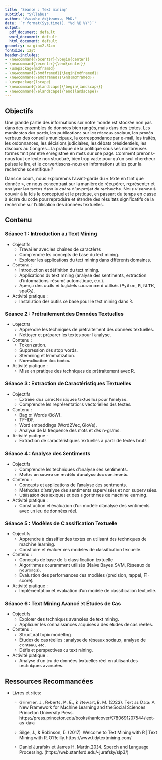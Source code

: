 ```yaml
---
title: 'Séance : Text mining'
subtitle: "Syllabus"
author: "Visseho Adjiwanou, PhD."
date: '`r format(Sys.time(), "%d %B %Y")`'
output:
  pdf_document: default
  word_document: default
  html_document: default
geometry: margin=2.54cm
fontsize: 12pt
header-includes:
- \newcommand{\bcenter}{\begin{center}}
- \newcommand{\ecenter}{\end{center}}
- \usepackage{mdframed}
- \newcommand{\bmdframed}{\begin{mdframed}}
- \newcommand{\emdframed}{\end{mdframed}}
- \usepackage{lscape}
- \newcommand{\blandscape}{\begin{landscape}}
- \newcommand{\elandscape}{\end{landscape}}
---
```


## Objectifs

Une grande partie des informations sur notre monde est stockée non pas dans des ensembles de données bien rangés, mais dans des textes. Les manifestes des partis, les publications sur les réseaux sociaux, les procès-verbaux des conseils municipaux, la correspondance par e-mail, les traités, les ordonnances, les décisions judiciaires, les débats présidentiels, les discours au Congrès... la pratique de la politique sous ses nombreuses formes finit par être enregistrée en mots sur une page. Comment prenons-nous tout ce texte non structuré, bien trop vaste pour qu'un seul chercheur puisse le lire, et le convertissons-nous en informations utiles pour la recherche scientifique ? 

Dans ce cours, nous explorerons l'avant-garde du « texte en tant que donnée », en nous concentrant sur la manière de récupérer, représenter et analyser les textes dans le cadre d'un projet de recherche. Nous viserons à couvrir à la fois le conceptuel et le pratique, en passant du temps en classe à écrire du code pour reproduire et étendre des résultats significatifs de la recherche sur l'utilisation des données textuelles.

## Contenu

### Séance 1 : Introduction au Text Mining

- Objectifs :
    -  Travailler avec les chaînes de caractères
    - Comprendre les concepts de base du text mining.
    - Explorer les applications du text mining dans différents domaines.
- Contenu :
    - Introduction et définition du text mining.
    - Applications du text mining (analyse des sentiments, extraction d'informations, résumé automatique, etc.).
    - Aperçu des outils et logiciels couramment utilisés (Python, R, NLTK, spaCy).

- Activité pratique :
    - Installation des outils de base pour le text mining dans R.

### Séance 2 : Prétraitement des Données Textuelles

- Objectifs :
    - Apprendre les techniques de prétraitement des données textuelles.
    - Nettoyer et préparer les textes pour l'analyse.

- Contenu :
    - Tokenization.
    - Suppression des stop words.
    - Stemming et lemmatization.
    - Normalisation des textes.

- Activité pratique :
    - Mise en pratique des techniques de prétraitement avec R.

### Séance 3 : Extraction de Caractéristiques Textuelles

- Objectifs :
    - Extraire des caractéristiques textuelles pour l'analyse.
    - Comprendre les représentations vectorielles des textes.

- Contenu :
    - Bag of Words (BoW).
    - TF-IDF.
    - Word embeddings (Word2Vec, GloVe).
    - Analyse de la fréquence des mots et des n-grams.

- Activité pratique :
    - Extraction de caractéristiques textuelles à partir de textes bruts.

### Séance 4 : Analyse des Sentiments

- Objectifs :
    - Comprendre les techniques d'analyse des sentiments.
    - Mettre en œuvre un modèle d'analyse des sentiments.

- Contenu :
    - Concepts et applications de l'analyse des sentiments.
    - Méthodes d'analyse des sentiments supervisées et non supervisées.
    - Utilisation des lexiques et des algorithmes de machine learning.

- Activité pratique :
    - Construction et évaluation d'un modèle d'analyse des sentiments avec un jeu de données réel.

### Séance 5 : Modèles de Classification Textuelle

- Objectifs :
    - Apprendre à classifier des textes en utilisant des techniques de machine learning.
    - Construire et évaluer des modèles de classification textuelle.
- Contenu :
    - Concepts de base de la classification textuelle.
    - Algorithmes couramment utilisés (Naive Bayes, SVM, Réseaux de neurones).
    - Évaluation des performances des modèles (précision, rappel, F1-score).

- Activité pratique :
    - Implémentation et évaluation d'un modèle de classification textuelle.


### Séance 6 : Text Mining Avancé et Études de Cas

- Objectifs :
    - Explorer des techniques avancées de text mining.
    - Appliquer les connaissances acquises à des études de cas réelles.

- Contenu :
    - Structural topic modelling
    - Études de cas réelles : analyse de réseaux sociaux, analyse de contenu, etc.
    - Défis et perspectives du text mining.

- Activité pratique :
    - Analyse d'un jeu de données textuelles réel en utilisant des techniques avancées.


## Ressources Recommandées

- Livres et sites:

    - Grimmer, J., Roberts, M. E., & Stewart, B. M. (2022). Text as Data: A New Framework for Machine Learning and the Social Sciences. Princeton University Press. https://press.princeton.edu/books/hardcover/9780691207544/text-as-data

    - Silge, J., & Robinson, D. (2017). Welcome to Text Mining with R | Text Mining with R. O’Reilly. https://www.tidytextmining.com/
    
    - Daniel Jurafsky et James H. Martin.2024. Speech and Language Processing.  (https://web.stanford.edu/~jurafsky/slp3/)
	



